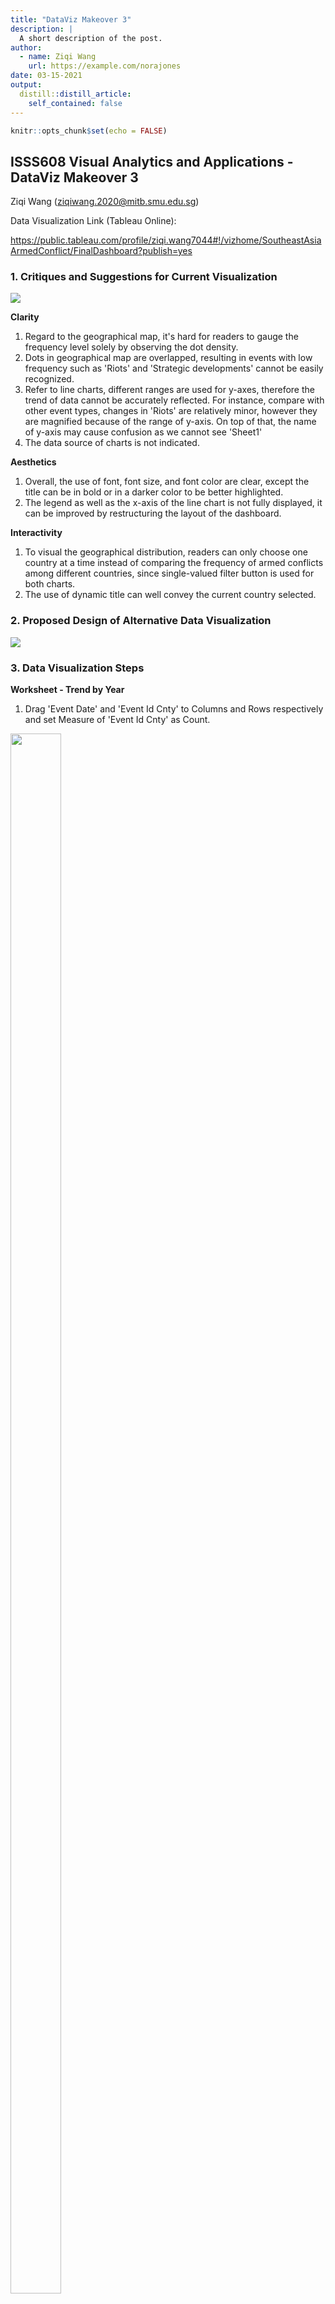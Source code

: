 ```yaml
---
title: "DataViz Makeover 3"
description: |
  A short description of the post.
author:
  - name: Ziqi Wang
    url: https://example.com/norajones
date: 03-15-2021
output:
  distill::distill_article:
    self_contained: false
---
```



```r
knitr::opts_chunk$set(echo = FALSE)
```

## ISSS608 Visual Analytics and Applications - DataViz Makeover 3

Ziqi Wang ([ziqiwang.2020@mitb.smu.edu.sg](mailto:ziqiwang.2020@mitb.smu.edu.sg))

Data Visualization Link (Tableau Online):

[https://public.tableau.com/profile/ziqi.wang7044#!/vizhome/SoutheastAsiaArmedConflict/FinalDashboard?publish=yes](https://public.tableau.com/profile/ziqi.wang7044#!/vizhome/SoutheastAsiaArmedConflict/FinalDashboard?publish=yes)

### 1. Critiques and Suggestions for Current Visualization

![](1.jpg)

**Clarity**

1. Regard to the geographical map, it&#39;s hard for readers to gauge the frequency level solely by observing the dot density.
2. Dots in geographical map are overlapped, resulting in events with low frequency such as &#39;Riots&#39; and &#39;Strategic developments&#39; cannot be easily recognized.
3. Refer to line charts, different ranges are used for y-axes, therefore the trend of data cannot be accurately reflected. For instance, compare with other event types, changes in &#39;Riots&#39; are relatively minor, however they are magnified because of the range of y-axis. On top of that, the name of y-axis may cause confusion as we cannot see &#39;Sheet1&#39;
4. The data source of charts is not indicated.

**Aesthetics**

1. Overall, the use of font, font size, and font color are clear, except the title can be in bold or in a darker color to be better highlighted.
2. The legend as well as the x-axis of the line chart is not fully displayed, it can be improved by restructuring the layout of the dashboard.

**Interactivity**

1. To visual the geographical distribution, readers can only choose one country at a time instead of comparing the frequency of armed conflicts among different countries, since single-valued filter button is used for both charts.
2. The use of dynamic title can well convey the current country selected.

### 2. Proposed Design of Alternative Data Visualization

![](2.png)

### 3. Data Visualization Steps

**Worksheet - Trend by Year**

1. Drag &#39;Event Date&#39; and &#39;Event Id Cnty&#39; to Columns and Rows respectively and set Measure of &#39;Event Id Cnty&#39; as Count.

![](3.jpg){height=80% width=40%}

2. Drag &#39;Country&#39; to Filters and select Show Filter from the drop-down list. Change filter type to Single Value (list).

![](4.jpg){height=80% width=50%}

3. Drag &#39;Event Type&#39; to Filters and select Show Filter from the drop-down list. Change filter type to Single Value (list).

![](5.jpg){height=80% width=50%}

4. Set Marks as &#39;Bar&#39;, then edit color, size and opacity of bars.

![](6.jpg){height=50% width=20%}

5. Drag &#39;Event Id Cnty&#39; to Rows and set Measure of &#39;Event Id Cnty&#39; as Count.

![](7.jpg){height=80% width=40%}

6. Set Marks as &#39;Line&#39;, then edit color, size and opacity of line.

![](8.jpg){height=50% width=20%}

7. Right click the y-axis of line chart and select Dual Axis, then right click the merged y-axis and select Synchronize Axis.

![](9.jpg){height=80% width=60%}

8. Drag &#39;Event Type&#39; and &#39;Country&#39; to Tooltip.

![](10.jpg){height=80% width=20%}

9. Edit axes and add title to Worksheet &#39;Trend by Year&#39; by double clicking.

![](11.jpg){height=80% width=50%}

**Worksheet - Stacked Bar Chart**

1. Drag &#39;Event Type&#39; to Color.

![](12.jpg){height=80% width=50%}

2. Drag &#39;Event Id Cnty&#39; and &#39;Country&#39; to Columns and Rows respectively and set Measure of &#39;Event Id Cnty&#39; as &#39;Count&#39;.

![](13.jpg){height=80% width=25%}

3. Sort &#39;Country&#39; by Count &#39;Event Id Cnty&#39; Field using descending order.

![](14.jpg){height=90% width=25%}

4. Set Marks as &#39;Bar&#39;, then edit color and opacity of stacked bars.

![](15.jpg){height=80% width=25%}

5. Edit x-axis by right clicking, change the title of x-axis to &#39;Number of Events&#39;.
6. Adjust the size of Worksheet &#39;Trend by Year&#39; and use as visualization in Tooltip.

![](16.jpg){height=80% width=50%}

7. Add title to Worksheet &#39;Stacked Bar Chart&#39; by double clicking.

**Worksheet - Map**

1. Drag &#39;Longitude&#39; and &#39;Latitude&#39; to Columns and Rows respectively.

![](17.jpg){height=80% width=30%}

2. Click on Fix Map icon and adjust the size of map to show all eight countries.

![](18.png){height=50% width=30%}

3. Drag &#39;Event Id Cnty&#39; to Color and Size and set measure of both to Count. Then Drag &#39;Country&#39; and &#39;Location&#39; to Detail.

![](19.jpg){height=80% width=30%}

4. Drag &#39;Event Type&#39; to Filters and select Show Filter from the drop-down list. Change filter type to Single Value (list).

![](20.png){height=80% width=50%}

5. Set the Background Maps to Dark.

![](21.jpg){height=80% width=40%}

6. Edit color, opacity and size.

![](22.jpg){height=80% width=60%}

7. Edit Tooltip.

![](23.jpg){height=80% width=40%}

8. Add title to Worksheet &#39;Map&#39; by double clicking.

**Final Dashboard**

1. Create a new Dashboard and drag in Worksheet &#39;Stacked Bar Chart&#39; as well as Worksheet &#39;Map&#39; while pressing Shift key.
2. Adjust size of worksheets and layout of Dashboard.
3. Use Worksheet &#39;Stacked Bar Chart&#39; as Filter

![](24.jpg){height=80% width=60%}

4. Format Worksheets by right clicking to make background color consistent.
5. Add title, text and data source.

### 4. Final Visualization Output

![](25.png)

### 5. Major Insights

1. During ten years from 2010 to 2020, Philippines, Myanmar, and Thailand have relatively great number of armed conflicts, while Lao, Malaysia and Vietnam have much less armed conflicts among all the listed countries.
2. Violence against civilians is the most prominent conflict type in Philippines, and protests account for a great amount in Indonesia.

![](26.jpg)

3. Protests happened during 2010-2020 are scattered in other countries, but mostly concentrated in Phnom Penh, Cambodia.

![](27.png)

4. Battles happened during 2010-2020 are mainly concentrated on northeast of Myanmar and south most of Thailand, both are around borders, while scatter all over Philippines.

![](28.png)

5. In Thailand, the number of armed conflicts fluctuated during 2010-2020, and reached at peak in 2013. On top of that, number of protests rose sharply from 2019 to 2020.

![](29.jpg)



